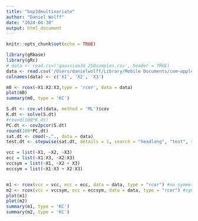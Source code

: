 ```yaml
---
title: "bep3dmultivariate"
author: "Daniel Wolff"
date: "2024-04-30"
output: html_document
---
```


```r
knitr::opts_chunk$set(echo = TRUE)
```

```r
library(gRbase)
library(gRc)
# data <- read.csv('gaussian3d_250samples.csv', header = TRUE)
data <- read.csv('/Users/danielwolff/Library/Mobile Documents/com~apple~CloudDocs/TU/Jaar 3/BEP/Python/gaussian3d_250samples.csv', header = TRUE)
colnames(data) <- c('X1', 'X2', 'X3')
```

```r
m0 <- rcox(~X1:X2:X3,type = 'rcor', data = data)
plot(m0)
summary(m0, type = 'KC')

S.dt <- cov.wt(data, method = 'ML')$cov
K.dt <- solve(S.dt)
#round(100*K.dt)
PC.dt <- cov2pcor(S.dt)
round(100*PC.dt)
sat.dt <- cmod(~.^., data = data)
test.dt <- stepwise(sat.dt, details = 1, search = "headlong", "test", steps = "1000", alpha = 0.05)
```


```r
vcc = list(~X1, ~X2, ~X3)
ecc = list(~X1:X3, ~X2:X3)
vccsym = list(~X1, ~X2 + X3)
eccsym = list(~X1:X3 + X2:X3)


m1 <- rcox(vcc = vcc, ecc = ecc, data = data, type = "rcor") #no symmetries
m2 <- rcox(vcc = vccsym, ecc = eccsym, data = data, type = "rcor") #symmetries included
plot(m1)
plot(m2)
summary(m1, type = 'KC')
summary(m2, type = 'KC')
```
